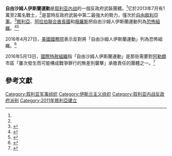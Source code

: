 {{Infobox war faction
| name         = 自由沙姆人伊斯蘭運動
| native_name  = حركة أحرار الشام الإسلامية
| native_name_lang = ar
| war          = [[叙利亚内战|叙利亚内战]]
| image        = Flag of Ahrar ash-Sham.svg
| image_size   = 300px
| caption      = 
| active       = 2011年至今
| ideology     = [[遜尼派|遜尼派]][[伊斯蘭主義|伊斯蘭主義]]
*[[賽萊菲|賽萊菲]]運動<ref name="ceipAhrar"/><ref>{{cite web|url=http://web.stanford.edu/group/mappingmilitants/cgi-bin/groups/view/523|title=Ahrar al-Sham|author=Daniel Cassman|work=stanford.edu}}</ref>
| leaders      = [[Hassan_Aboud|Hassan Aboud]]{{KIA}}（2011年－2014年）<ref name=dailystar_20140909>{{cite web|url=http://dailystar.com.lb/News/Middle-East/2014/Sep-09/270137-blast-hits-top-meeting-of-islamist-group-in-syria-monitor.ashx#axzz3C64l1vY1 |title=Suicide bombing kills head of Syrian rebel group|publisher=The Daily Star|date=9 September 2014|accessdate=9 September 2014}}</ref><ref name=econ0720>{{cite news|url=http://www.economist.com/news/middle-east-and-africa/21582037-one-islamist-rebel-group-seems-have-overtaken-all-others-competition-among|title=Competition among Islamists|work=The Economist |date=20 July 2013|accessdate=9 September 2014}}</ref><br/><small>[[化名|化名]]：Abu Abdullah al-Hamawi</small><ref name=Lund>{{cite web|url=http://www.foreignpolicy.com/articles/2012/10/15/holy_warriors|title=Holy Warriors |last=Lund |first=Aron |publisher=Foreign Policy |date=2012-10-05|accessdate=2012-12-26}}</ref><ref name=fp240613>{{cite web|url=http://mideast.foreignpolicy.com/posts/2013/06/24/the_crowning_of_the_syrian_islamic_front |title=The crowning of the Syrian Islamic Front|publisher=Foreign Policy |date=24 June 2013|accessdate=27 June 2013}}</ref><br/>
[[Abu_Jaber|Abu Jaber]]（2014年－2015年）<ref>{{cite web|url=http://www.aljazeera.com/news/middleeast/2014/09/syria-rebel-leader-killed-suicide-blast-201499181811320610.html|title=Syria rebels name slain leader's replacement|publisher=Al Jazeera English|date=10 September 2014|accessdate=10 September 2014}}</ref><br>
[[Abu_Yahia_al-Hamawi|Abu Yahia al-Hamawi]]（2015年－）<ref>{{cite web|url=http://www.joshualandis.com/blog/abu-yahia-al-hamawi-ahrar-al-shams-new-leader/|title=Abu Yahia al-Hamawi, Ahrar al-Sham’s New Leader|publisher=Syria Comment|date=12 September 2015|accessdate=17 September 2015}}</ref>
| groups       = 
| headquarters = 敘利亞[[伊德利卜省|伊德利卜省]]
| area         = [[敘利亞|敘利亞]]
| strength     = 10,000－20,000<ref name=econ0720/>
| previous_name = Katibat Ahrar al-Sham
| partof       = 伊斯蘭陣線<ref name=BBC22Nov>{{cite news|url=http://www.bbc.co.uk/news/world-middle-east-25053525|title=Leading Syrian rebel groups form new Islamic Front|publisher=BBC|date=22 November 2013|accessdate=22 November 2013}}</ref><br/>[[敘利亞革命指揮委員會|敘利亞革命指揮委員會]]<ref name="ceipAhrar">{{cite web|title=Syria’s Ahrar al-Sham Leadership Wiped Out in Bombing|url=http://carnegieendowment.org/syriaincrisis/?fa=56581|work=Carnegie Endowment of International Peace|date=9 September 2014|accessdate=10 September 2014}}</ref><br/>[[征服軍|征服軍]]<br/>[[沙姆陣線|沙姆陣線]]<br/>[[征服阿勒頗|征服阿勒頗]]<ref name="reddit.com">{{cite web|url=https://www.reddit.com/r/syriancivilwar/comments/33xop4/the_biggest_rebel_factions_in_aleppo_just_formed/|title=The biggest rebel factions in Aleppo just formed coalition "Operation Conquest of Aleppo". Source is a facebook video uploaded 20 mins ago by the Syrian Revolution 2011 facebook page. : syriancivilwar|work=reddit}}</ref><br/>等
| allies       = [[努斯拉陣線|努斯拉陣線]]<ref name=MESR>{{cite book|last=O'Bagy|first=Elizabeth|title=Middle East Security Report: Jihad in Syria|page=27|volume=6|url=http://www.understandingwar.org/sites/default/files/Jihad-In-Syria-17SEPT.pdf|year=2012|location=Washington, DC|deadurl=yes|archiveurl=https://web.archive.org/web/20140327163800/http://www.understandingwar.org/sites/default/files/Jihad-In-Syria-17SEPT.pdf|archivedate=2014-03-27}}</ref><br/>[[伊斯蘭軍|伊斯蘭軍]]<ref>{{cite news|title=New Islamist Bloc Declares Opposition to National Coalition and US Strategy|url=http://www.joshualandis.com/blog/major-rebel-factions-drop-exiles-go-full-islamist/|author=Aron Lund|publisher=Syria Comment|date=24 September 2013|accessdate=25 September 2013}}</ref><br>[[沙姆士兵伊斯蘭聯盟|沙姆士兵伊斯蘭聯盟]]<br/>[[聖戰軍|聖戰軍]]<br/>Alweiat Al-Furqan<br>[[沙姆軍團|沙姆軍團]]<ref name=ngs>{{cite news|url=http://notgeorgesabra.wordpress.com/2014/05/17/freedom-human-rights-rule-of-law-the-goals-and-guiding-principles-of-the-islamic-front-and-its-allies/|title=Freedom, Human Rights, Rule of Law: The Goals and Guiding Principles of the Islamic Front and Its Allies|date=17 May 2014|accessdate=17 May 2014|work=Democratic Revolution, Syrian Style}}</ref><br/>[[自由敘利亞軍|自由敘利亞軍]]<br/>[[卡塔爾|卡塔爾]]<ref>{{cite web|url=http://foreignpolicy.com/2013/10/01/the-army-of-islam-is-winning-in-syria/|title=The Army of Islam Is Winning in Syria|work=Foreign Policy}}</ref><br/>等
| opponents    = 敘利亞政府軍及親政府民兵<br/>[[伊斯蘭國|伊斯蘭國]]<ref>{{cite news|url=http://english.alarabiya.net/en/News/middle-east/2014/01/11/NGO-Syria-jihadists-kill-rebels-in-bombing.html|title=NGO: Syria jihadists kill rebels in bombing|publisher=Al Arabiya|date=11 January 2014|accessdate=12 January 2014}}</ref><ref>{{cite news|url=http://www.longwarjournal.org/archives/2014/02/zawahiris_chief_repr.php|title=Al Qaeda's chief representative in Syria killed in suicide attack|date=23 February 2014|accessdate=9 September 2014|work=Long War Journal}}</ref><br/>[[伊朗|伊朗]]<ref name="reuters">{{cite web|url=http://www.reuters.com/article/2015/10/05/us-mideast-crisis-syria-rebels-idUSKCN0RZ18F20151005|title=Syrian rebels call for regional alliance against Russia and Iran|work=Reuters}}</ref><br/>[[俄羅斯|俄羅斯]]<ref name="reuters" /><br/>[[敘利亞民主力量|敘利亞民主力量]]
| battles      = [[叙利亚内战|叙利亚内战]]
* [[伊德利卜市战役|伊德利卜市战役]]
* [[阿勒颇之战|阿勒颇之战]]
* [[拉卡戰鬥|拉卡戰鬥]]
* [[拉塔基亚战役_(2013年)|2013年拉塔基亚战役]]<ref name=lwj4april>{{cite news|url=http://www.longwarjournal.org/archives/2014/04/former_guantanamo_de_2.php#|title=Former Guantanamo detainee killed while leading jihadist group in Syria|date=4 April 2014|accessdate=19 May 2014|work=Long War Journal}}</ref>
* [[叙利亚反对派-伊拉克和黎凡特伊斯兰国冲突|叙利亚反对派-伊拉克和沙姆伊斯兰国冲突]]
* [[對伊斯蘭國的軍事打擊|對伊斯蘭國的軍事打擊]]<br/>等
| url          = 
}}

'''自由沙姆人伊斯蘭運動'''是[[叙利亚内战|叙利亚内战]]的一個反政府武裝團體。<ref name=MESR/>它於2013年7月有1萬至2萬名戰士，<ref name=econ0720/>是當時反政府武裝中第二最強大的勢力，僅次於[[自由敘利亞軍|自由敘利亞軍]]。<ref name="Syrian rebel groups stats">{{cite news|title=Freedom fighters? Cannibals? The truth about Syria’s rebels|url=http://www.independent.co.uk/news/world/middle-east/freedom-fighters-cannibals-the-truth-about-syrias-rebels-8662618.html|last=Lund|first=Aron|publisher=The Independent |date=17 June 2013|accessdate=20 January 2014|location=London}}</ref>[[敘利亞|敘利亞]]、[[阿拉伯聯合酋長國|阿拉伯聯合酋長國]]和[[俄羅斯|俄羅斯]]把自由沙姆人伊斯蘭運動列為[[恐怖組織|恐怖組織]]。<ref>{{cite news |last= |first= |date=November 16, 2014 |title=List of terror groups published by UAE |url=http://gulfnews.com/news/uae/government/list-of-terror-groups-published-by-uae-1.1413219 |newspaper= Gulf News |location= |access-date= }}</ref><ref>{{cite web|url=http://www.almasdarnews.com/article/russia-adds-two-more-islamist-groups-to-terrorist-list/|title=Russia adds two more Islamist groups to terrorist list|author=Paul Antonopoulos|work=Al-Masdar News|date=31 December 2015|accessdate=2 January 2016}}</ref>

2016年4月27日，[[美國國務院|美國國務院]]表示反對將「自由沙姆人伊斯蘭運動」列為恐怖組織。<ref>{{Cite news |url=http://sputniknews.cn/politics/20160428/1019016146.html |title=美反对将”伊斯兰军“和“自由沙姆人伊斯兰运动”视作恐怖组织 |publisher=俄羅斯衛星網 |date=2016-04-28}}</ref>

2016年5月13日，[[國際特赦組織|國際特赦組織]]指「自由沙姆人伊斯蘭運動」是那些需要對[[阿勒頗|阿勒頗]]市{{Link-en|謝赫馬克蘇德|Sheikh Maqsood}}區「屢次發生而可能構成戰爭罪行的無差別襲擊」承擔責任的團體之一。<ref>{{cite web |url= https://www.amnesty.org.uk/press-releases/syria-armed-opposition-group-committing-war-crimes-aleppo-new-evidence |title=Syria: armed opposition group committing war crimes in Aleppo - new evidence|date=2016-05-13 |publisher=Amnesty International UK |accessdate=2016-07-27}}</ref>

== 參考文獻 ==
{{Reflist}}

[[Category:叙利亚军事组织|Category:叙利亚军事组织]]
[[Category:伊斯兰主义组织|Category:伊斯兰主义组织]]
[[Category:叙利亚内战反政府派别|Category:叙利亚内战反政府派别]]
[[Category:2011年敘利亞建立|Category:2011年敘利亞建立]]